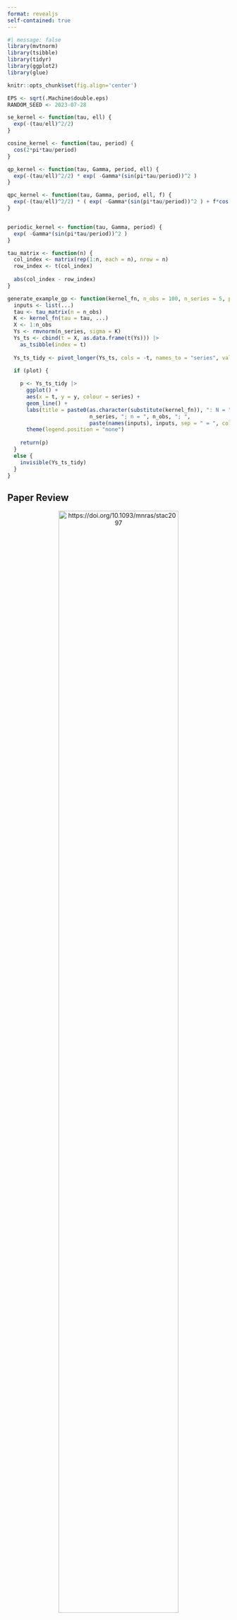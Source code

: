 ```yaml
---
format: revealjs
self-contained: true
---
```


```r
#| message: false
library(mvtnorm)
library(tsibble)
library(tidyr)
library(ggplot2)
library(glue)

knitr::opts_chunk$set(fig.align='center')

EPS <- sqrt(.Machine$double.eps)
RANDOM_SEED <- 2023-07-28

se_kernel <- function(tau, ell) {
  exp(-(tau/ell)^2/2)
}

cosine_kernel <- function(tau, period) {
  cos(2*pi*tau/period)
}

qp_kernel <- function(tau, Gamma, period, ell) {
  exp(-(tau/ell)^2/2) * exp( -Gamma*(sin(pi*tau/period))^2 )
}

qpc_kernel <- function(tau, Gamma, period, ell, f) {
  exp(-(tau/ell)^2/2) * ( exp( -Gamma*(sin(pi*tau/period))^2 ) + f*cos(4*pi*tau/period) )
}


periodic_kernel <- function(tau, Gamma, period) {
  exp( -Gamma*(sin(pi*tau/period))^2 )
}

tau_matrix <- function(n) {
  col_index <- matrix(rep(1:n, each = n), nrow = n)
  row_index <- t(col_index)
  
  abs(col_index - row_index)
}

generate_example_gp <- function(kernel_fn, n_obs = 100, n_series = 5, plot = TRUE, ...) {
  inputs <- list(...)
  tau <- tau_matrix(n = n_obs)
  K <- kernel_fn(tau = tau, ...)
  X <- 1:n_obs
  Ys <- rmvnorm(n_series, sigma = K)
  Ys_ts <- cbind(t = X, as.data.frame(t(Ys))) |> 
    as_tsibble(index = t)
  
  Ys_ts_tidy <- pivot_longer(Ys_ts, cols = -t, names_to = "series", values_to = "y")

  if (plot) {
    
    p <- Ys_ts_tidy |> 
      ggplot() +
      aes(x = t, y = y, colour = series) +
      geom_line() +
      labs(title = paste0(as.character(substitute(kernel_fn)), ": N = ",
                          n_series, "; n = ", n_obs, "; ", 
                          paste(names(inputs), inputs, sep = " = ", collapse = ", "), ".")) +
      theme(legend.position = "none")
    
    return(p)
  }
  else {
    invisible(Ys_ts_tidy)
  }
}
```

## Paper Review

<center>![https://doi.org/10.1093/mnras/stac2097](figures/title-abstract.png){width=80%}</center>

## Summary

"The primary goal of this study is to investigate, using simulated data, the extent to which this 'natural' interpretation is robust and can be used to guide modelling decisions."

- Period hyperparameter, $P$, matches stellar rotation period. 
- Timescale hyperparameter, $\ell$, matches stellar spot evolution time.
- Harmonic complexity hyperparameter, $\Gamma$, has weak relationship with physical parameters.
- No practical difference found between QP and QPC kernel results.


## Quasi-periodic (QP) kernel

- Very common for stellar activity modelling
- Radial velocities (RVs) are believed to be quasi-periodic
- QP hyperparameters seem to have a natural interpretation
    - rotation rates
    - lifetimes of active regions

## Squared Exponential kernel

$$k_\mathrm{SE}(\tau; A, \ell) = A \exp\left\{-\frac{1}{2}\left( \frac{\tau}{\ell}\right)^2\right\}$$

```r
set.seed(RANDOM_SEED)
generate_example_gp(se_kernel, ell = 10)
```

## Periodic kernel

$$k_P(\tau; A, \Gamma, P) = A \exp\left\{ -\Gamma \sin^2\left[\pi \left( \frac{\tau}{P}\right) \right] \right\}$$
```r
set.seed(RANDOM_SEED)
generate_example_gp(periodic_kernel, period = 20, Gamma = 0.5)
```

## Cosine kernel

$$k_\mathrm{C}(\tau; A, P) = A \cos\left[2\pi \left( \frac{\tau}{P}\right)\right]$$

```r
set.seed(RANDOM_SEED)
generate_example_gp(cosine_kernel, period = 20)
```



## Quasi-periodic (QP) kernel {.smaller}

$$
k_\mathrm{QP}(\tau; A, \Gamma, P, \ell) = k_\mathrm{P}(\tau; A, \Gamma, P) \times k_\mathrm{SE}(\tau; A, \ell) = A \exp \left[ -\Gamma \sin^2 \left(\pi \frac{\tau}{P}\right) - \frac{\tau^2}{2\ell^2}\right]
$$

```r
set.seed(RANDOM_SEED)
generate_example_gp(qp_kernel, Gamma = 0.5, period = 20, ell = 10)
```


## Quasi-periodic + Cosine (QPC) kernel 

- Add a cosine term with a period equal to **half** of that of QP sine-squared term
- Capture the signal at the **first harmonic** of the stellar rotation period (Perger et al. 2021)
    - a secondary peak in the autocorrelation function seen at lag equal to half the rotation period.

## Quasi-periodic + Cosine (QPC) kernel {.smaller}

$$k_\mathrm{QPC}(\tau; A, \Gamma, P, \ell, f) = A \exp \left[- \frac{\tau^2}{2\ell^2}\right] \times \left( \exp \left[ -\Gamma \sin^2 \left(\pi \frac{\tau}{P}\right) \right] + f \cos\left( 4\pi\frac{\tau}{P}\right) \right)$$

```r
set.seed(RANDOM_SEED)
generate_example_gp(qpc_kernel, Gamma = 0.5, period = 20, ell = 10, f = 0.2)
```

## Four Studies 

1. Degeneracy of QP hyperparameters
2. Light Curve models
3. Radial Velocity models
4. Effect of Downsampling

## Study 1: Hyperparameter Degeneracy

- Investigate the stability of Gaussian Process fitting when using QP or QPC kernels.
- Basically can you recover the ground truth from simulated data.

## Study 1: Methodology

1. Simulate light curves by drawing QP hyperparameters from priors.
2. Fit a Gaussian Process using QP kernel.
3. Check if the recovered hyperparameters match the one drawn from prior.
4. Repeat for QPC kernel.

## Study 1: Results

![](figures/figure01.png)

## Study 1: K-S Test?

![](figures/section2.3-ks.png)

## Studies 2 & 3: Methodology

1. Simulate data from a model using known physical parameters.
2. Fit a Gaussian Process with QP kernel.
3. Compare estimated hyperparameters with known physical parameters.
4. Repeat with QPC kernel.

- Study 2: Light curves
- Study 3: Radial velocities

## Software Used

- `PySpot` (Aigrain 2021) to simulate stellar spot light curve data.
- `george` (Ambikasaran et al. 2015) for implementing kernels.
- `emcee` (Foreman-Mackey et al. 2013) for MCMC..

## Study 2: Model vs GP

![](figures/figure03.png){width=40%} ![](figures/figure04.png){width=40%}

## Study 2: QP vs QPC

![](figures/figure07.png){width=32%} ![](figures/figure08.png){width=32%} ![](figures/figure09.png){width=32%}

## Study 3: Light Curves vs RVs

![](figures/figure11.png){width=32%} ![](figures/figure12.png){width=32%} ![](figures/figure13.png){width=32%}

## Study 3: QP vs QPC

![](figures/figure14.png){width=32%} ![](figures/figure15.png){width=32%} ![](figures/figure16.png){width=32%}

## Study 4: Effect of Downsampling

- RV observations are typically ground-based and therefore more sparsely sampled and have  higher noise.
- Methodology
    1. Add noise to simulated RV data.
    2. Randomly sample 50%, 20%, 10%, and 6% of the data.
    3. Visually examine the differences.

## Study 4: Results
<center>![](figures/fig18a.png){width=50%}</center>

## Study 4: Results
<center>
![](figures/fig18b.png){width=48%} ![](figures/fig18c.png){width=48%}
</center>

## Comments on Statistical Method

- Constant mean function (?)
- Uniform priors on log scale (?)
- Sophisticated burnin procedure (+)
- Thinning is good way to break serial correlation (+)
- Point estimate of median of posterior is used (!)
- K-S test to Normality of standardised residuals (!!)
- Graphical justification of conclusions (+)

## Takeaways for Fitting Stellar Models

- Shortest gap in data points $\lt$ shortest rotation period.
  - Rapidly rotating stars need large numbers of observations per season.
- Sparsity increases $\rightarrow$ Timescale estimates decrease
- Undersampling means high frequency features cannot be resolved.
  - Good results when $\tau \gg$ sampling interval.
- Recovery of $\Gamma$ is strongly affected by noise in data.
